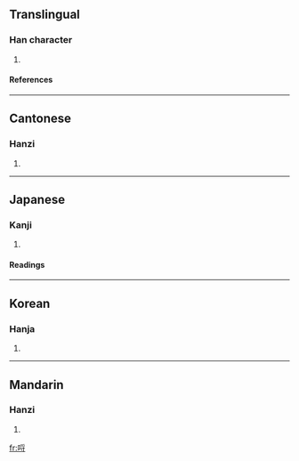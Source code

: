 ==Translingual==
===Han character===
{{Han char|rn=30|rad=口|as=07|sn=10|four=6204<sub>3</sub>|canj=口月木戈 (RBDI)}}
# {{defn|Han}}
====References====
{{Han ref|kx=0191.080|dkj=03673|dj=0410.210|hdz=10631.110|uh=54F7|ud=21751|bh=D142|bd=53570}}
----
==Cantonese==
===Hanzi===
{{yue-hanzi|jyut=|y=lyut3}}
# {{defn|Cantonese}}
----
==Japanese==
===Kanji===
{{ja-kanji|grade=|rs=口07}}
# {{defn|Japanese}} 
====Readings====
{{ja-readings|on=[[れつ]] (retsu), [[れち]] (rechi), [[りつ]] (ritsu), [[りち]] (richi)|kun=}}
----
==Korean==
===Hanja===
{{ko-hanja|hangeul=렬|rv=ryeol|mr=ryŏl}}
# {{defn|Korean}}
----
==Mandarin==
===Hanzi===
{{cmn-hanzi|pin=[[lè]] (le4)|wg=le<sup>4</sup>}}
# {{defn|Mandarin}}

[[fr:哷]]